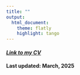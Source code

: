 ```yaml
---
title: ""
output: 
  html_document:
    theme: flatly
    highlight: tango
---
```


#### [*Link to my CV*](https://aaea.execinc.com/edibo/Uploads/Profile_25_04_10_10_38_51_41__207_126_22_254_0.pdf)
#### Last updated: March, 2025

